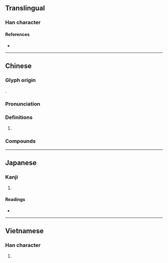 {{also|尴|尶}}
{{character info}}
==Translingual==

===Han character===
{{Han char|rn=43|rad=尢|as=14|sn=17|four=48011|canj=KUSIT,KUSMT|ids=⿸尢監}}

====References====
* {{Han ref|kx=0299.221|dkj=07624|dj=0595.020|hdz=10557.150|uh=5C37|ud=23607|bh=C0AA|bd=49322}}

----

==Chinese==
{{zh-forms|s=尴|alt=尶,尲}}

===Glyph origin===
{{Han etym}}
{{Han compound|尢|監|c1=s|c2=p|ls=psc}}.

===Pronunciation===
{{zh-pron
|m=gān,jiān,2nb=variant
|c=gaam1,gaam3
|c-t=gam1
|h=pfs=kâm/kâng;gd=gam1
|md=găng
|mn=ml:kam
|mn-t=gam3
|oc=y
|cat=
}}

===Definitions===
{{zh-hanzi}}

# {{zh-only|尷尬|[[embarrassed]]}}

===Compounds===
{{zh-der|不尷不尬|不尷尬|尷尬|尷尬局面|處境尷尬}}

----

==Japanese==

===Kanji===
{{ja-kanji|grade=|rs=尢14}}

# {{rfdef|ja|sort=尢14}}

====Readings====
* {{ja-readings|on=[[かん]] (kan), [[けん]] (ken)|kun=}}

----

==Vietnamese==

===Han character===
{{vi-readings|reading=giám|rs=尢14}}

# {{rfdef|vi|sort=尢14}}
